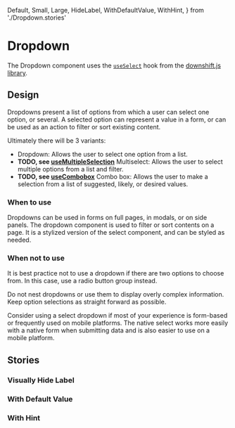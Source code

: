 <!-- Dropdown.stories.mdx -->

  Default,
  Small,
  Large,
  HideLabel,
  WithDefaultValue,
  WithHint,
} from './Dropdown.stories'

<!--
  Docs Story parameters: https://github.com/storybookjs/storybook/blob/ff7c2063819f7940c5e794165559835ccd630a22/addons/docs/src/blocks/Story.tsx
-->

<Meta title="Components/Dropdown" />

# Dropdown

The Dropdown component uses the [`useSelect`](https://github.com/downshift-js/downshift/tree/master/src/hooks/useSelect) hook from the [downshift.js library](https://www.downshift-js.com/).

<Canvas>
  <Story story={Default} />
</Canvas>

<ArgsTable of={Dropdown} story="^" />

## Design

Dropdowns present a list of options from which a user can select one option, or several. A selected option can represent a value in a form, or can be used as an action to filter or sort existing content.

Ultimately there will be 3 variants:

- Dropdown: Allows the user to select one option from a list.
- **TODO, see [useMultipleSelection](https://www.downshift-js.com/use-multiple-selection)** Multiselect: Allows the user to select multiple options from a list and filter.
- **TODO, see [useCombobox](https://www.downshift-js.com/use-multiple-selection)** Combo box: Allows the user to make a selection from a list of suggested, likely, or desired values.

### When to use

Dropdowns can be used in forms on full pages, in modals, or on side panels. The dropdown component is used to filter or sort contents on a page. It is a stylized version of the select component, and can be styled as needed.

### When not to use

It is best practice not to use a dropdown if there are two options to choose from. In this case, use a radio button group instead.

Do not nest dropdowns or use them to display overly complex information. Keep option selections as straight forward as possible.

Consider using a select dropdown if most of your experience is form-based or frequently used on mobile platforms. The native select works more easily with a native form when submitting data and is also easier to use on a mobile platform.

## Stories

### Visually Hide Label

<Canvas>
  <Story story={HideLabel} />
</Canvas>

### With Default Value

<Canvas>
  <Story story={WithDefaultValue} />
</Canvas>

### With Hint

<Canvas>
  <Story story={WithHint} />
</Canvas>
